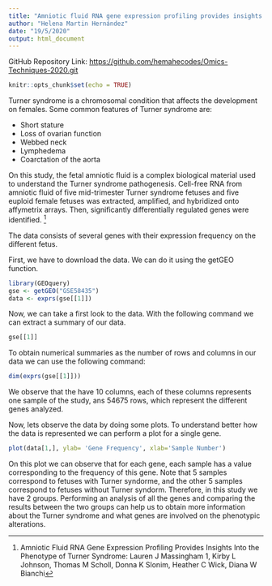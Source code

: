 ```yaml
---
title: "Amniotic fluid RNA gene expression profiling provides insights into the phenotype of Turner syndrome"
author: "Helena Martin Hernández"
date: "19/5/2020"
output: html_document
---
```

GitHub Repository Link: <https://github.com/hemahecodes/Omics-Techniques-2020.git>
```r
knitr::opts_chunk$set(echo = TRUE)
```


Turner syndrome is a chromosomal condition that affects the development on females. Some common features of Turner syndrome are: 

- Short stature
- Loss of ovarian function
- Webbed neck
- Lymphedema
- Coarctation of the aorta

On this study, the fetal amniotic fluid is a complex biological material used to understand the Turner syndrome pathogenesis. Cell-free RNA from amniotic fluid of five mid-trimester Turner syndrome fetuses and five euploid female fetuses was extracted, amplified, and hybridized onto affymetrix arrays. Then, significantly differentially regulated genes were identified. [^1]

The data consists of several genes with their expression frequency on the different fetus. 

First, we have to download the data. We can do it using the getGEO function.

```r
library(GEOquery)
gse <- getGEO("GSE58435")
data <- exprs(gse[[1]])
```

Now, we can take a first look to the data. With the following command we can extract a summary of our data.

```r
gse[[1]]

```
To obtain numerical summaries as the number of rows and columns in our data we can use the following command:

```r
dim(exprs(gse[[1]]))
```
We observe that the have 10 columns, each of these columns represents one sample of the study, ans 54675 rows, which represent the different genes analyzed. 

Now, lets observe the data by doing some plots.
To understand better how the data is represented we can perform a plot for a single gene.

```r
plot(data[1,], ylab= 'Gene Frequency', xlab='Sample Number')
```



On this plot we can observe that for each gene, each sample has a value corresponding to the frequency of this gene. Note that 5 samples correspond to fetuses with Turner syndorme, and the other 5 samples correspond to fetuses without Turner syndorm. Therefore, in this study we have 2 groups. 
Performing an analysis of all the genes and comparing the results between the two groups can help us to obtain more information about the Turner syndrome and what genes are involved on the phenotypic alterations.

[^1]: Amniotic Fluid RNA Gene Expression Profiling Provides Insights Into the Phenotype of Turner Syndrome: Lauren J Massingham 1, Kirby L Johnson, Thomas M Scholl, Donna K Slonim, Heather C Wick, Diana W Bianchi